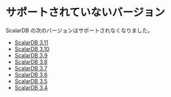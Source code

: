 ---
---

# サポートされていないバージョン


<TranslationBanner />

ScalarDB の次のバージョンはサポートされなくなりました。

- [ScalarDB 3.11](/docs/3.11/)
- [ScalarDB 3.10](/docs/3.10/)
- [ScalarDB 3.9](/docs/3.9/)
- [ScalarDB 3.8](/docs/3.8/)
- [ScalarDB 3.7](/docs/3.7/)
- [ScalarDB 3.6](/docs/3.6/)
- [ScalarDB 3.5](/docs/3.5/)
- [ScalarDB 3.4](/docs/3.4/)
